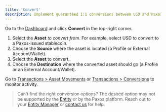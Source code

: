 ```yaml
---
title: 'Convert'
description: Implement guaranteed 1:1 conversions between USD and Paxos-supported stablecoins.
---
```


[entity-manager]: /dashboard/roles#entity-manager
[contact]: https://support.paxos.com/hc/en-us/requests/new
[Dashboard]: https://dashboard.paxos.com/
[asset-movement]: https://dashboard.paxos.com/dashboard/transactions/asset-movements
[conversions]: https://dashboard.paxos.com/dashboard/transactions/conversions
[Entity]: /dashboard/organization#entities

Go to the [Dashboard] and click **Convert** in the top-right corner.

1. Select the **Asset** _to convert from_. For example, select USD to convert to a Paxos-issued stablecoin.
1. Choose the **Source** where the asset is located (a Profile or External Account/Wallet).
1. Select the **Asset** to convert.
1. Choose the **Destination** where the converted asset should go (a Profile or an External Account/Wallet).

Go to [Transactions > Asset Movements][asset-movement] or [Transactions > Conversions][conversions] to monitor activity.

> Can't find the right conversion options?
> The desired option may not be supported by the [Entity] or by the Paxos platform.
> Reach out to your [Entity Manager][entity-manager] or [contact us][contact] for help. 
